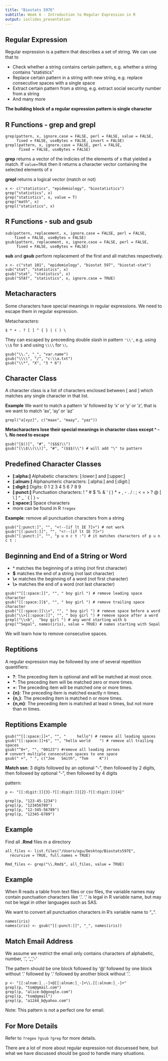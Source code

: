```yaml
---
title: "Biostats 597E"
subtitle: Week 6 - Introduction to Regular Expression in R
output: ioslides_presentation
---
```


## Regular Expression

Regular expression is a pattern that describes a set of string. We can use that to 

- Check whether a string contains certain pattern, e.g. whether a string contains "statistics"
- Replace certain pattern in a string with new string, e.g. replace consecutive spaces with a single space
- Extract certain pattern from a string, e.g. extract social security number from a string
- And many more

**The building block of a regular expression pattern is single character**

## R Functions - grep and grepl

```
grep(pattern, x, ignore.case = FALSE, perl = FALSE, value = FALSE,
     fixed = FALSE, useBytes = FALSE, invert = FALSE)
grepl(pattern, x, ignore.case = FALSE, perl = FALSE,
      fixed = FALSE, useBytes = FALSE)
```

**grep** returns a vector of the indicies of the elements of x that yielded a match. If ``` value=TRUE``` then it returns a character vector containing the selected elements of x

**grepl** returns a logical vector (match or not)
```
x <- c("statistics", "epidemiology", "biostatistics")
grep("statistics", x)
grep("statistics", x, value = T)
grep("math", x)
grepl("statistics", x)
```

## R Functions - sub and gsub
```
sub(pattern, replacement, x, ignore.case = FALSE, perl = FALSE,
    fixed = FALSE, useBytes = FALSE)
gsub(pattern, replacement, x, ignore.case = FALSE, perl = FALSE,
     fixed = FALSE, useBytes = FALSE)
```

**sub** and **gsub** perform replacement of the first and all matches respectively.

```
x <- c("stat 101", "epidemiology", "biostat 597", "biostat-stat")
sub("stat", "statistics", x)
gsub("stat", "statistics", x)
gsub("STAT", "statistics", x, ignore.case = TRUE)
```

## Metacharacters

Some characters have special meanings in regular expressions. We need to escape them in regular expression.

Metacharacters:
```
$ * + . ? [ ] ^ { } | ( ) \
```

They can escaped by preceeding double slash in pattern ```'\\'```, e.g. using ```\\$``` for ```$``` and using ```\\\\``` for ```\\```.


```
gsub("\\.", "_", "var.name")
gsub("\\\\", "/", "c:\\a.txt")
gsub("\\*", "X", "3 * 6")
```

## Character Class

A character class is a list of characters enclosed between [ and ] which matches any single character in that list.

**Example** We want to match a pattern 'a' followed by 'x' or 'y' or 'z', that is we want to match 'ax', 'ay' or 'az'

```
grepl("a[xyz]", c("maax", "maay", "yaz"))
```

**Metacharacters lose their special meanings in character class except ^ - \\. No need to escape**

```
gsub("[$()]", "#", "($$$)\\")
gsub("[\\$\\(\\)]", "#", "($$$)\\") # will add "\" to pattern
```

## Predefined Character Classes

- **[:alpha:]** Alphabetic characters: [:lower:] and [:upper:]
- **[:alnum:]** Alphanumeric characters: [:alpha:] and [:digit:]
- **[:digit:]** Digits: 0 1 2 3 4 5 6 7 8 9
- **[:punct:]** Punctuation characters: ! " # $ % & ' ( ) * + , - . / : ; < = > ? @ [ \\ ] ^ _ ` { | } ~
- **[:space:]** Space characters
- more can be found in R ```?regex```

**Example**: remove all punctuation characters from a string

```
gsub("[:punct:]", "", "<!--[if lt IE 7]>") # not work
gsub("[[:punct:]]", "", "<!--[if lt IE 7]>")
gsub("[:punct:]", "", "p u n c t :") # it matches characters of p u n c t : 
```

## Beginning and End of a String or Word

- **^** matches the beginning of a string (not first character)
- **$** matches the end of a string (not last character)
- **\\<** matches the beginning of a word (not first character)
- **\\>** matches the end of a word (not last character)

```
gsub("^[[:space:]]", "", " boy girl ") # remove leading space character
gsub("[[:space:]]$", "", " boy girl ") # remove trailing space character
gsub("[[:space:]]\\<", "", " boy girl ") # remove space before a word
gsub("\\>[[:space:]]", "", " boy girl ") # remove space after a word
grepl("\\<b",  "boy girl ") # any word starting with b
grep("^Sepal", names(iris), value = TRUE) # names starting with Sepal
```

We will learn how to remove consecutive spaces.

## Reptitions
A regular expression may be followed by one of several repetition quantifiers:

- **?**: The preceding item is optional and will be matched at most once.
- **\***: The preceding item will be matched zero or more times.
- **+**: The preceding item will be matched one or more times.
- **{n}**: The preceding item is matched exactly n times.
- **{n,}**: The preceding item is matched n or more times.
- **{n,m}**: The preceding item is matched at least n times, but not more than m times.

## Reptitions Example

```
gsub("^[[:space:]]+", "", "     hello") # remove all leading spaces
gsub("[[:space:]]+$", "", "hello world    ") # remove all trailing spaces
gsub("^0+", "", "00123") #remove all leading zeroes
# convert multiple consecutive spaces to one space
gsub(" +", " ", c("Joe   Smith", "Tom     K"))
```

**Match ssn**: 3 digits followed by an optional "-", then followed by 2 digits, then followed by optional "-", then followed by 4 digits

pattern: 
```
p <- "[[:digit:]]{3}-?[[:digit:]]{2}-?[[:digit:]]{4}"
```

```
grepl(p, "123-45-1234")
grepl(p, "123456789")
grepl(p, "12-345-56789")
grepl(p, "12345-6789")
```

## Example

Find all **.Rmd** files in a directory

```
all_files <- list.files("/Users/xgu/Desktop/Biostats597E", 
  recursive = TRUE, full.names = TRUE)
  
Rmd_files <- grep("\\.Rmd$", all_files, value = TRUE)
```

## Example

When R reads a table from text files or csv files, the variable names may contain punctuation characters like '.'. '.' is legal in R variable name, but may not be legal in other languages such as SAS.

We want to convert all punctuation characters in R's variable name to "_".

```
names(iris)
names(iris) <- gsub("[[:punct:]]", "_", names(iris))
```

## Match Email Address

We assume we restrict the email only contains characters of alphabetic, number, '.', '_', '-' 

The pattern should be one block followed by '@' followed by one block without '.' followed by '.' followed by another block without '.'.

```
p <- "[[:alnum:]_.-]+@[[:alnum:]_-]+\\.[[:alnum:]_-]+"
grepl(p, "tom@gmail.com")
grepl(p, "alice-b@google.com")
grepl(p, "tom@gmail")
grepl(p, "a1244_b@yahoo.com")
```

Note: This pattern is not a perfect one for email.

## For More Details

Refer to ```?regex``` ```?gsub``` ```?grep``` for more details.

There are a lot of more about regular expression not discuessed here, but what we have discussed should be good to handle many situations.


